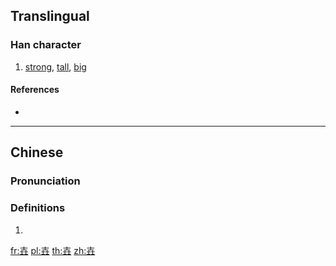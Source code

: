 {{character info/new}}
==Translingual==

===Han character===
{{Han char|rn=33|rad=士|as=06|sn=9|four=|canj=GGG,XGGG|ids=⿱士⿰士士}}

# [[strong]], [[tall]], [[big]]

====References====
* {{Han ref|kx=0243.051|dkj=05650|dj=0483.120|hdz=10437.020|uh=58F5|ud=22773}}

----

==Chinese==
{{zh-forms}}

===Pronunciation===
{{zh-pron
|m=zhuàng
|c=
|c-t=
|g=
|h=pfs=
|j=
|md=
|mn=
|mn-t=
|w=
|x=
|mc=y
|oc=y
|cat=adj
}}

===Definitions===
{{zh-hanzi}}

# {{rfdef|lang=zh}}

[[fr:壵]]
[[pl:壵]]
[[th:壵]]
[[zh:壵]]
